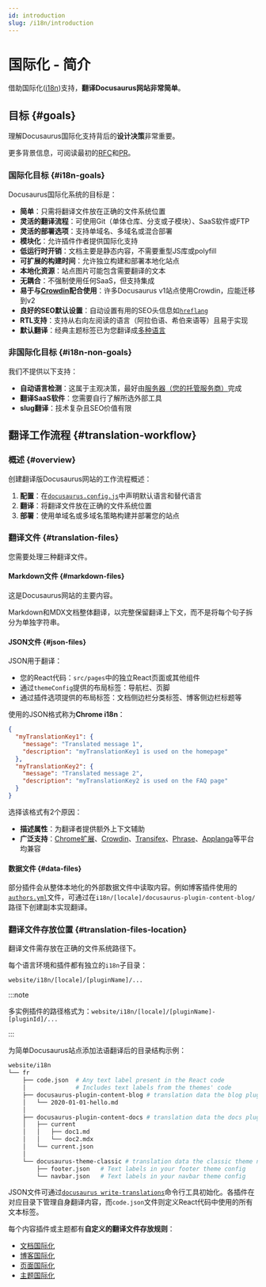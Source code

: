 ```yaml
---
id: introduction
slug: /i18n/introduction
---
```


# 国际化 - 简介

借助国际化([i18n](https://en.wikipedia.org/wiki/Internationalization_and_localization))支持，**翻译Docusaurus网站非常简单**。

## 目标 {#goals}

理解Docusaurus国际化支持背后的**设计决策**非常重要。

更多背景信息，可阅读最初的[RFC](https://github.com/facebook/docusaurus/issues/3317)和[PR](https://github.com/facebook/docusaurus/pull/3325)。

### 国际化目标 {#i18n-goals}

Docusaurus国际化系统的目标是：

- **简单**：只需将翻译文件放在正确的文件系统位置
- **灵活的翻译流程**：可使用Git（单体仓库、分支或子模块）、SaaS软件或FTP
- **灵活的部署选项**：支持单域名、多域名或混合部署
- **模块化**：允许插件作者提供国际化支持
- **低运行时开销**：文档主要是静态内容，不需要重型JS库或polyfill
- **可扩展的构建时间**：允许独立构建和部署本地化站点
- **本地化资源**：站点图片可能包含需要翻译的文本
- **无耦合**：不强制使用任何SaaS，但支持集成
- **易于与[Crowdin](https://crowdin.com/)配合使用**：许多Docusaurus v1站点使用Crowdin，应能迁移到v2
- **良好的SEO默认设置**：自动设置有用的SEO头信息如[`hreflang`](https://developers.google.com/search/docs/advanced/crawling/localized-versions)
- **RTL支持**：支持从右向左阅读的语言（阿拉伯语、希伯来语等）且易于实现
- **默认翻译**：经典主题标签已为您翻译成[多种语言](https://github.com/facebook/docusaurus/tree/main/packages/docusaurus-theme-translations/locales)

### 非国际化目标 {#i18n-non-goals}

我们不提供以下支持：

- **自动语言检测**：这属于主观决策，最好由[服务器（您的托管服务商）](../deployment.mdx)完成
- **翻译SaaS软件**：您需要自行了解所选外部工具
- **slug翻译**：技术复杂且SEO价值有限

## 翻译工作流程 {#translation-workflow}

### 概述 {#overview}

创建翻译版Docusaurus网站的工作流程概述：

1. **配置**：在[`docusaurus.config.js`](../api/docusaurus.config.js.mdx#i18n)中声明默认语言和替代语言
2. **翻译**：将翻译文件放在正确的文件系统位置
3. **部署**：使用单域名或多域名策略构建并部署您的站点

### 翻译文件 {#translation-files}

您需要处理三种翻译文件。

#### Markdown文件 {#markdown-files}

这是Docusaurus网站的主要内容。

Markdown和MDX文档整体翻译，以完整保留翻译上下文，而不是将每个句子拆分为单独字符串。

#### JSON文件 {#json-files}

JSON用于翻译：

- 您的React代码：`src/pages`中的独立React页面或其他组件
- 通过`themeConfig`提供的布局标签：导航栏、页脚
- 通过插件选项提供的布局标签：文档侧边栏分类标签、博客侧边栏标题等

使用的JSON格式称为**Chrome i18n**：

```json
{
  "myTranslationKey1": {
    "message": "Translated message 1",
    "description": "myTranslationKey1 is used on the homepage"
  },
  "myTranslationKey2": {
    "message": "Translated message 2",
    "description": "myTranslationKey2 is used on the FAQ page"
  }
}
```

选择该格式有2个原因：

- **描述属性**：为翻译者提供额外上下文辅助
- **广泛支持**：[Chrome扩展](https://developer.chrome.com/docs/extensions/mv2/i18n-messages/)、[Crowdin](https://support.crowdin.com/file-formats/chrome-json/)、[Transifex](https://docs.transifex.com/formats/chrome-json)、[Phrase](https://help.phrase.com/help/chrome-json-messages)、[Applanga](https://www.applanga.com/docs/formats/chrome_i18n_json)等平台均兼容

#### 数据文件 {#data-files}

部分插件会从整体本地化的外部数据文件中读取内容。例如博客插件使用的[`authors.yml`](../blog.mdx#global-authors)文件，可通过在`i18n/[locale]/docusaurus-plugin-content-blog/`路径下创建副本实现翻译。

### 翻译文件存放位置 {#translation-files-location}

翻译文件需存放在正确的文件系统路径下。

每个语言环境和插件都有独立的`i18n`子目录：

```
website/i18n/[locale]/[pluginName]/...
```

:::note

多实例插件的路径格式为：`website/i18n/[locale]/[pluginName]-[pluginId]/...`

:::

为简单Docusaurus站点添加法语翻译后的目录结构示例：

```bash
website/i18n
└── fr
    ├── code.json  # Any text label present in the React code
    │              # Includes text labels from the themes' code
    ├── docusaurus-plugin-content-blog # translation data the blog plugin needs
    │   └── 2020-01-01-hello.md
    │
    ├── docusaurus-plugin-content-docs # translation data the docs plugin needs
    │   ├── current
    │   │   ├── doc1.md
    │   │   └── doc2.mdx
    │   └── current.json
    │
    └── docusaurus-theme-classic # translation data the classic theme needs
        ├── footer.json   # Text labels in your footer theme config
        └── navbar.json   # Text labels in your navbar theme config
```

JSON文件可通过[`docusaurus write-translations`](../cli.mdx#docusaurus-write-translations-sitedir)命令行工具初始化。各插件在对应目录下管理自身翻译内容，而`code.json`文件则定义React代码中使用的所有文本标签。

每个内容插件或主题都有**自定义的翻译文件存放规则**：

- [文档国际化](../api/plugins/plugin-content-docs.mdx#i18n)
- [博客国际化](../api/plugins/plugin-content-blog.mdx#i18n)
- [页面国际化](../api/plugins/plugin-content-pages.mdx#i18n)
- [主题国际化](../api/themes/theme-configuration.mdx#i18n)